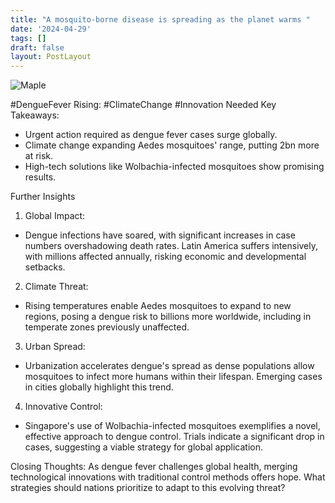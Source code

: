 ```yaml
---
title: "A mosquito-borne disease is spreading as the planet warms "
date: '2024-04-29'
tags: []
draft: false
layout: PostLayout
---
```


<div className="flex justify-center">
<div className="my-1 w-full px-2 xl:my-1 xl:w-1/2 xl:px-2">
    <img src="https://willpolesa.pythonanywhere.com/static/podcast_thumbnails/thumbnailrec5cgOYYEyMHKheK.jpg" alt="Maple" className="mx-auto h-58 w-auto" />
</div>
</div>

#DengueFever Rising: #ClimateChange #Innovation Needed
Key Takeaways:
- Urgent action required as dengue fever cases surge globally.
- Climate change expanding Aedes mosquitoes' range, putting 2bn more at risk.
- High-tech solutions like Wolbachia-infected mosquitoes show promising results.

Further Insights
1. Global Impact:
- Dengue infections have soared, with significant increases in case numbers overshadowing death rates. Latin America suffers intensively, with millions affected annually, risking economic and developmental setbacks.

2. Climate Threat:
- Rising temperatures enable Aedes mosquitoes to expand to new regions, posing a dengue risk to billions more worldwide, including in temperate zones previously unaffected.

3. Urban Spread:
- Urbanization accelerates dengue's spread as dense populations allow mosquitoes to infect more humans within their lifespan. Emerging cases in cities globally highlight this trend.

4. Innovative Control:
- Singapore's use of Wolbachia-infected mosquitoes exemplifies a novel, effective approach to dengue control. Trials indicate a significant drop in cases, suggesting a viable strategy for global application.

Closing Thoughts:
As dengue fever challenges global health, merging technological innovations with traditional control methods offers hope. What strategies should nations prioritize to adapt to this evolving threat?
